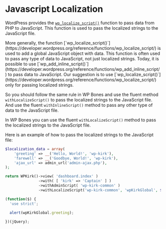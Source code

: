 
# Javascript Localization

WordPress provides the [`wp_localize_script()`](https://developer.wordpress.org/reference/functions/wp_localize_script/) function to pass data from PHP to JavaScript. This function is used to pass the localized strings to the JavaScript file.

<Callout type="info">
More generally, the function [`wp_localize_script()`](https://developer.wordpress.org/reference/functions/wp_localize_script/) is used to add a global JavaScript object with data. This function is often used to pass any type of data to JavaScript, not just localized strings. Today, it is possible to use [`wp_add_inline_script()`](https://developer.wordpress.org/reference/functions/wp_add_inline_script/) to pass data to JavaScript. Our suggestion is to use [`wp_localize_script()`](https://developer.wordpress.org/reference/functions/wp_localize_script/) only for passing localized strings.

So you should follow the same rule in WP Bones and use the fluent method `withLocalizeScript()` to pass the localized strings to the JavaScript file. And use the fluent `withInlineScript()` method to pass any other type of data to the JavaScript file.
</Callout>

In WP Bones you can use the fluent `withLocalizeScript()` method to pass the localized strings to the JavaScript file.

Here is an example of how to pass the localized strings to the JavaScript file:

```php copy filename="Your Controller"
$localization_data = array(
    'greeting' => __('Hello, World!', 'wp-kirk'),
    'farewell' => __('Goodbye, World!', 'wp-kirk'),
    'ajax_url' => admin_url('admin-ajax.php'),
);

return WPKirk()->view( 'dashboard.index' )
               ->with( [ 'kirk' => 'Captain' ] )
               ->withAdminScript( 'wp-kirk-common' )
               ->withLocalizeScript('wp-kirk-common', 'wpKirkGlobal', $localization_data);
```

```javascript copy filename="wp-kirk-common.js"
(function($) {
  'use strict';
  
  alert(wpKirkGlobal.greeting);

})(jQuery);
```